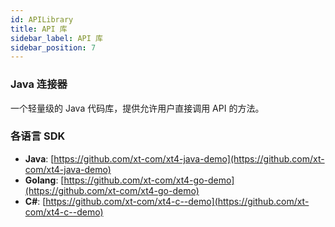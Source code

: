 ```yaml
---
id: APILibrary
title: API 库
sidebar_label: API 库
sidebar_position: 7
---
```


### Java 连接器

一个轻量级的 Java 代码库，提供允许用户直接调用 API 的方法。

### 各语言 SDK

- **Java**: [https://github.com/xt-com/xt4-java-demo](https://github.com/xt-com/xt4-java-demo)
- **Golang**: [https://github.com/xt-com/xt4-go-demo](https://github.com/xt-com/xt4-go-demo)
- **C#**: [https://github.com/xt-com/xt4-c--demo](https://github.com/xt-com/xt4-c--demo)